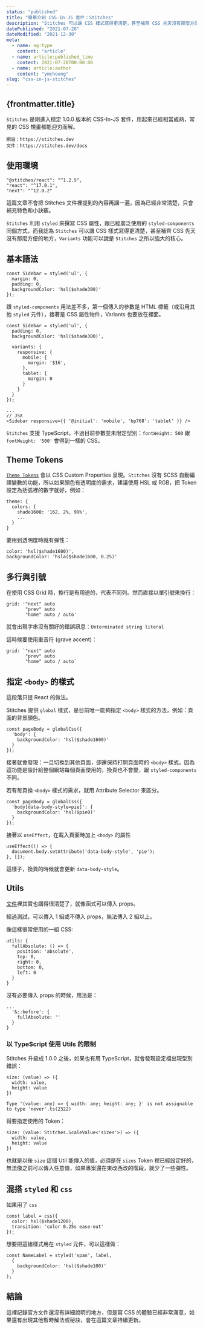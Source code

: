 ```yaml
---
status: "published"
title: "簡單介紹 CSS-In-JS 套件：Stitches"
description: "Stitches 可以讓 CSS 樣式寫得更清楚，甚至補齊 CSS 先天沒有那麼方便的地方。這篇文章以小訣竅的方式，介紹 Stitches 的特色，包含多行使用情境與 body 樣式的切換方法。"
datePublished: "2021-07-28"
dateModified: "2021-12-30"
meta:
  - name: og:type
    content: "article"
  - name: article:published_time
    content: 2021-07-28T00:00:00
  - name: article:author
    content: "ymcheung"
slug: "css-in-js-stitches"
---
```



<Article>

# {frontmatter.title}

`Stitches` 是剛進入穩定 1.0.0 版本的 CSS-In-JS 套件，用起來已經相當成熟，常見的 CSS 規畫都能迎刃而解。

```
網站：https://stitches.dev
文件：https://stitches.dev/docs
```

## 使用環境

```
"@stitches/react": "^1.2.5",
"react": "^17.0.1",
"next": "^12.0.2"
```
這篇文章不會把 <CodeInline>Stitches</CodeInline> 文件裡提到的內容再講一遍，因為已經非常清楚，只會補充特色和小訣竅。

`Stitches` 利用 `styled` 來撰寫 CSS 屬性，跟已經廣泛使用的 `styled-components` 同個方式，而我認為 `Stitches` 可以讓 CSS 樣式寫得更清楚，甚至補齊 CSS 先天沒有那麼方便的地方，`Variants` 功能可以說是 `Stitches` 之所以強大的核心。

## 基本語法

```
const Sidebar = styled('ul', {
  margin: 0,
  padding: 0,
  backgroundColor: 'hsl($shade300)'
});
```

跟 `styled-components` 用法差不多，第一個傳入的參數是 HTML 標籤（或沿用其他 `styled` 元件），接著是 CSS 屬性物件，Variants 也要放在裡面。

```
const Sidebar = styled('ul', {
  padding: 0,
  backgroundColor: 'hsl($shade300)',

  variants: {
    responsive: {
      mobile: {
        margin: '$16',
      },
      tablet: {
        margin: 0
      }
    }
  }
});

...
// JSX
<Sidebar responsive={{ '@initial': 'mobile', 'bp768': 'tablet' }} />
```

`Stitches` 支援 TypeScript，不過目前參數並未限定型別：`fontWeight: 500` 跟 `fontWeight: '500'` 會得到一樣的 CSS。

## Theme Tokens

[`Theme Tokens`](https://stitches.dev/docs/tokens) 會以 CSS Custom Properties 呈現。`Stitches` 沒有 SCSS 自動編譯變數的功能，所以如果顏色有透明度的需求，建議使用 HSL 或 RGB，把 Token 設定為括弧裡的數字就好，例如：

```
theme: {
  colors: {
    shade1600: '162, 2%, 99%',
    ...
  }
}
```

要用到透明度時就有彈性：

```
color: 'hsl($shade1600)',
backgroundColor: 'hsla($shade1600, 0.25)'
```

## 多行與引號

在使用 CSS Grid 時，換行是有用途的，代表不同列。然而直接以單引號來換行：

```
grid: '"next" auto
       "prev" auto
       "home" auto / auto'
```

就會出現字串沒有關好的錯誤訊息：`Unterminated string literal`

這時候要使用重音符 (grave accent)：

```
grid: `"next" auto
       "prev" auto
       "home" auto / auto`
```

## 指定 `<body>` 的樣式

這段落只提 React 的做法。

Stitches 提供 `global` 樣式，是目前唯一能夠指定 `<body>` 樣式的方法，例如：頁面的背景顏色。

```
const pageBody = globalCss({
  'body': {
    backgroundColor: 'hsl($shade1600)'
  }
});
```

接著就會發現：一旦切換到其他頁面，卻還保持打開頁面時的 `<body>` 樣式。因為這功能是設計給整個網站每個頁面使用的，換頁也不會變，跟 `styled-components` 不同。

若有每頁換 `<body>` 樣式的需求，就用 Attribute Selector 來區分。

```
const pageBody = globalCss({
  'body[data-body-style=pie]': {
    backgroundColor: 'hsl($pie0)'
  }
});
```

接著以 `useEffect`，在載入頁面時加上 `<body>` 的屬性

```
useEffect(() => {
  document.body.setAttribute('data-body-style', 'pie');
}, []);
```

這樣子，換頁的時候就會更新 `data-body-style`。

## Utils

[文件](https://stitches.dev/docs/utils)裡其實也講得很清楚了，就像函式可以傳入 props。

經過測試，可以傳入 1 組或不傳入 props，無法傳入 2 組以上。

像這樣很常使用的一組 CSS:

```
utils: {
  fullAbsolute: () => {
    position: 'absolute',
    top: 0,
    right: 0,
    bottom: 0,
    left: 0
  }
}
```

沒有必要傳入 props 的時候，用法是：

```
...
  '&::before': {
    fullAbsolute: ''
  }
}
```

### 以 TypeScript 使用 Utils 的限制

Stitches 升級成 1.0.0 之後，如果也有用 TypeScript，就會發現設定檔出現型別錯誤：

```
size: (value) => ({
  width: value,
  height: value
})

Type '(value: any) => { width: any; height: any; }' is not assignable to type 'never'.ts(2322)
```

得要指定使用的 Token：

```
size: (value: Stitches.ScaleValue<'sizes'>) => ({
  width: value,
  height: value
})
```

也就是以後 `size` 這個 Util 能傳入的值，必須是在 `sizes` Token 裡已經設定好的，無法像之前可以傳入任意值，如果專案還在東改西改的階段，就少了一些彈性。

## 混搭 `styled` 和 `css`

如果用了 `css`

```
const label = css({
  color: hsl($shade1200),
  transition: 'color 0.25s ease-out'
});
```

想要把這組樣式用在 `styled` 元件，可以這樣做：

```
const NameLabel = styled('span', label,
  {
    backgroundColor: 'hsl($shade100)'
  }
);
```

## 結論

這裡記錄官方文件還沒有詳細說明的地方，但是寫 CSS 的體驗已經非常滿意，如果還有出現其他暫時解法或秘訣，會在這篇文章持續更新。

</Article>
